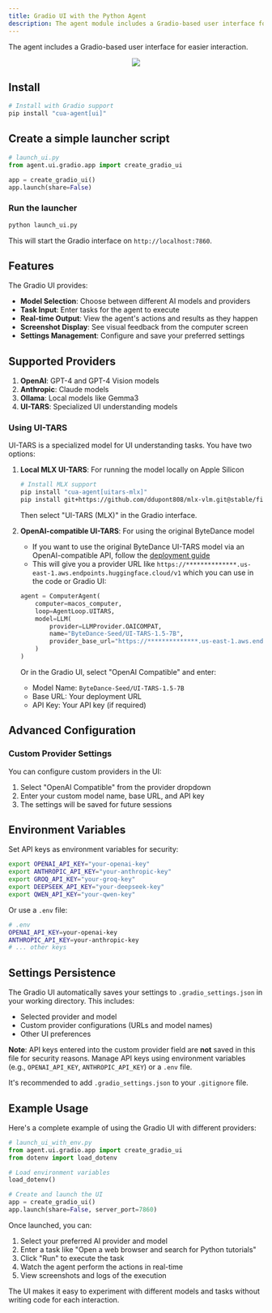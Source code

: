 ```yaml
---
title: Gradio UI with the Python Agent
description: The agent module includes a Gradio-based user interface for easier interaction with Computer-Use Agent workflows.
---
```


The agent includes a Gradio-based user interface for easier interaction.

<div align="center">
  <img src="/img/agent_gradio_ui.png" />
</div>

## Install

```bash
# Install with Gradio support
pip install "cua-agent[ui]"
```

## Create a simple launcher script

```python
# launch_ui.py
from agent.ui.gradio.app import create_gradio_ui

app = create_gradio_ui()
app.launch(share=False)
```

### Run the launcher

```bash
python launch_ui.py
```

This will start the Gradio interface on `http://localhost:7860`.

## Features

The Gradio UI provides:

- **Model Selection**: Choose between different AI models and providers
- **Task Input**: Enter tasks for the agent to execute
- **Real-time Output**: View the agent's actions and results as they happen
- **Screenshot Display**: See visual feedback from the computer screen
- **Settings Management**: Configure and save your preferred settings

## Supported Providers

1. **OpenAI**: GPT-4 and GPT-4 Vision models
2. **Anthropic**: Claude models
3. **Ollama**: Local models like Gemma3
4. **UI-TARS**: Specialized UI understanding models

### Using UI-TARS

UI-TARS is a specialized model for UI understanding tasks. You have two options:

1. **Local MLX UI-TARS**: For running the model locally on Apple Silicon

   ```bash
   # Install MLX support
   pip install "cua-agent[uitars-mlx]"
   pip install git+https://github.com/ddupont808/mlx-vlm.git@stable/fix/qwen2-position-id
   ```

   Then select "UI-TARS (MLX)" in the Gradio interface.

2. **OpenAI-compatible UI-TARS**: For using the original ByteDance model

   - If you want to use the original ByteDance UI-TARS model via an OpenAI-compatible API, follow the [deployment guide](https://github.com/bytedance/UI-TARS/blob/main/README_deploy.md)
   - This will give you a provider URL like `https://**************.us-east-1.aws.endpoints.huggingface.cloud/v1` which you can use in the code or Gradio UI:

   ```python
   agent = ComputerAgent(
       computer=macos_computer,
       loop=AgentLoop.UITARS,
       model=LLM(
           provider=LLMProvider.OAICOMPAT,
           name="ByteDance-Seed/UI-TARS-1.5-7B",
           provider_base_url="https://**************.us-east-1.aws.endpoints.huggingface.cloud/v1"
       )
   )
   ```

   Or in the Gradio UI, select "OpenAI Compatible" and enter:
   - Model Name: `ByteDance-Seed/UI-TARS-1.5-7B`
   - Base URL: Your deployment URL
   - API Key: Your API key (if required)

## Advanced Configuration

### Custom Provider Settings

You can configure custom providers in the UI:

1. Select "OpenAI Compatible" from the provider dropdown
2. Enter your custom model name, base URL, and API key
3. The settings will be saved for future sessions

## Environment Variables

Set API keys as environment variables for security:

```bash
export OPENAI_API_KEY="your-openai-key"
export ANTHROPIC_API_KEY="your-anthropic-key"
export GROQ_API_KEY="your-groq-key"
export DEEPSEEK_API_KEY="your-deepseek-key"
export QWEN_API_KEY="your-qwen-key"
```

Or use a `.env` file:

```bash
# .env
OPENAI_API_KEY=your-openai-key
ANTHROPIC_API_KEY=your-anthropic-key
# ... other keys
```

## Settings Persistence

The Gradio UI automatically saves your settings to `.gradio_settings.json` in your working directory. This includes:

- Selected provider and model
- Custom provider configurations (URLs and model names)
- Other UI preferences

**Note**: API keys entered into the custom provider field are **not** saved in this file for security reasons. Manage API keys using environment variables (e.g., `OPENAI_API_KEY`, `ANTHROPIC_API_KEY`) or a `.env` file.

It's recommended to add `.gradio_settings.json` to your `.gitignore` file.

## Example Usage

Here's a complete example of using the Gradio UI with different providers:

```python
# launch_ui_with_env.py
from agent.ui.gradio.app import create_gradio_ui
from dotenv import load_dotenv

# Load environment variables
load_dotenv()

# Create and launch the UI
app = create_gradio_ui()
app.launch(share=False, server_port=7860)
```

Once launched, you can:

1. Select your preferred AI provider and model
2. Enter a task like "Open a web browser and search for Python tutorials"
3. Click "Run" to execute the task
4. Watch the agent perform the actions in real-time
5. View screenshots and logs of the execution

The UI makes it easy to experiment with different models and tasks without writing code for each interaction.
